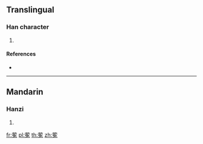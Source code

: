{{character info/new}}
==Translingual==

===Han character===
{{Han char|rn=140|rad=艸|as=10|sn=16|four=44413|canj=TBNI}}

# {{defn|Han|sort=艸10}}

====References====
* {{Han ref|kx=1049.220|dkj=31596|hdz=53272.050|uh=84AC|ud=33964|bh=E3B3|bd=58291}}

----

==Mandarin==

===Hanzi===
{{cmn-hanzi|pin=[[yuān]] ([[yuan1]])|wg=yüan<sup>1</sup>}}

# {{defn|lang=cmn|sort=艸10}}

[[fr:蒬]]
[[pl:蒬]]
[[th:蒬]]
[[zh:蒬]]